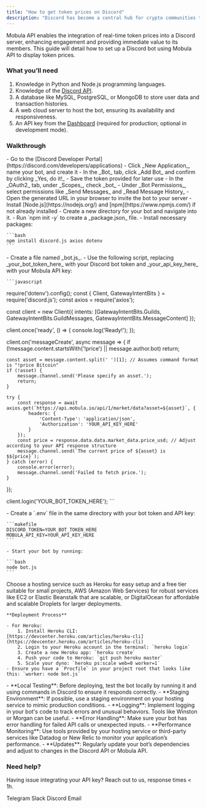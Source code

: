 ```yaml
---
title: "How to get token prices on Discord"
description: "Discord has become a central hub for crypto communities to gather, share information, and manage projects. By incorporating live token prices directly into these communities, members can access timely market data without leaving their community environment."
---
```


Mobula API enables the integration of real-time token prices into a Discord server, enhancing engagement and providing immediate value to its members. This guide will detail how to set up a Discord bot using Mobula API to display token prices.

### What you’ll need

1. Knowledge in Python and Node.js programming languages.
2. Knowledge of the [Discord API](https://discord.com/developers/docs/intro).
3. A database like MySQL, PostgreSQL, or MongoDB to store user data and transaction histories.
4. A web cloud server to host the bot, ensuring its availability and responsiveness.
5. An API key from the [Dashboard](https://admin.mobula.fi) (required for production; optional in development mode).

### Walkthrough

<Steps>
  <Step title="Set up your bot on Discord">
    - Go to the [Discord Developer Portal](https://discord.com/developers/applications)
    - Click _New Application_, name your bot, and create it
    - In the _Bot_ tab, click _Add Bot_ and confirm by clicking _Yes, do it!_
    - Save the token provided for later use
  </Step>

  <Step title="Invite Your Bot to Your Server">
    - In the _OAuth2_ tab, under _Scopes_, check _bot_
    - Under _Bot Permissions_, select permissions like _Send Messages_ and _Read Message History_
    - Open the generated URL in your browser to invite the bot to your server
  </Step>

  <Step title="Set Up Your Development Environment">
    - Install [Node.js](https://nodejs.org/) and [npm](https://www.npmjs.com/) if not already installed
    - Create a new directory for your bot and navigate into it.
    - Run `npm init -y` to create a _package.json_ file.
    - Install necessary packages:

    ```bash
    npm install discord.js axios dotenv
    ```
  </Step>

  <Step title="Create the Bot Script">
    - Create a file named _bot.js_.
    - Use the following script, replacing _your_bot_token_here_ with your Discord bot token and _your_api_key_here_ with your Mobula API key:

    ```javascript
require('dotenv').config();
const { Client, GatewayIntentBits } = require('discord.js');
const axios = require('axios');

const client = new Client({ intents: [GatewayIntentBits.Guilds, GatewayIntentBits.GuildMessages, GatewayIntentBits.MessageContent] });

client.once('ready', () => {
    console.log('Ready!');
});

client.on('messageCreate', async message => {
    if (!message.content.startsWith('!price') || message.author.bot) return;
    
    const asset = message.content.split(' ')[1]; // Assumes command format is "!price Bitcoin"
    if (!asset) {
        message.channel.send('Please specify an asset.');
        return;
    }

    try {
        const response = await axios.get(`https://api.mobula.io/api/1/market/data?asset=${asset}`, {
            headers: {
                'Content-Type': 'application/json',
                'Authorization': 'YOUR_API_KEY_HERE'
            }
        });
        const price = response.data.data.market_data.price_usd; // Adjust according to your API response structure
        message.channel.send(`The current price of ${asset} is $${price}`);
    } catch (error) {
        console.error(error);
        message.channel.send('Failed to fetch price.');
    }
});

client.login('YOUR_BOT_TOKEN_HERE');
    ```
  </Step>

  <Step title="Run Your Bot">
    - Create a `.env` file in the same directory with your bot token and API key:

    ```makefile
    DISCORD_TOKEN=YOUR_BOT_TOKEN_HERE
    MOBULA_API_KEY=YOUR_API_KEY_HERE
    ```

    - Start your bot by running:

    ```bash
    node bot.js
    ```
  </Step>

  <Step title="Deploy the Bot">
    Choose a hosting service such as Heroku for easy setup and a free tier suitable for small projects, AWS (Amazon Web Services) for robust services like EC2 or Elastic Beanstalk that are scalable, or DigitalOcean for affordable and scalable Droplets for larger deployments.

    **Deployment Process**

    - For Heroku:
        1. Install Heroku CLI: [https://devcenter.heroku.com/articles/heroku-cli](https://devcenter.heroku.com/articles/heroku-cli)
        2. Login to your Heroku account in the terminal: `heroku login`
        3. Create a new Heroku app: `heroku create`
        4. Push your code to Heroku: `git push heroku master`
        5. Scale your dyno: `heroku ps:scale web=0 worker=1`
    - Ensure you have a `Procfile` in your project root that looks like this: `worker: node bot.js`
  </Step>

  <Step title="Perform Functional Testing">
    - **Local Testing**: Before deploying, test the bot locally by running it and using commands in Discord to ensure it responds correctly.
    - **Staging Environment**: If possible, use a staging environment on your hosting service to mimic production conditions.
  </Step>

  <Step title="Continuous Monitoring and Maintenance">
    - **Logging**: Implement logging in your bot's code to track errors and unusual behaviors. Tools like Winston or Morgan can be useful.
    - **Error Handling**: Make sure your bot has error handling for failed API calls or unexpected inputs.
    - **Performance Monitoring**: Use tools provided by your hosting service or third-party services like Datadog or New Relic to monitor your application’s performance.
    - **Updates**: Regularly update your bot’s dependencies and adjust to changes in the Discord API or Mobula API.
  </Step>
</Steps>

### Need help?

Having issue integrating your API key? Reach out to us, response times < 1h.

<CardGroup>
  <Card title="Support" icon="Telegram" href="https://t.me/MobulaPartnerBot?start=Mobula_API_Support_Key">
    Telegram
  </Card>
  <Card title="Support" icon="Slack" href="https://join.slack.com/t/mobulaapi/shared_invite/zt-29zrrpjnl-I0tyD73sy7zKy8q~KLL3Ug">
    Slack
  </Card>
  <Card title="Support" icon="Discord" href="https://discord.gg/JVT7xKm3AD">
    Discord
  </Card>
  <Card title="Email Support" icon="envelope" href="mailto:contact@mobulalabs.org">
    Email
  </Card>
</CardGroup>
